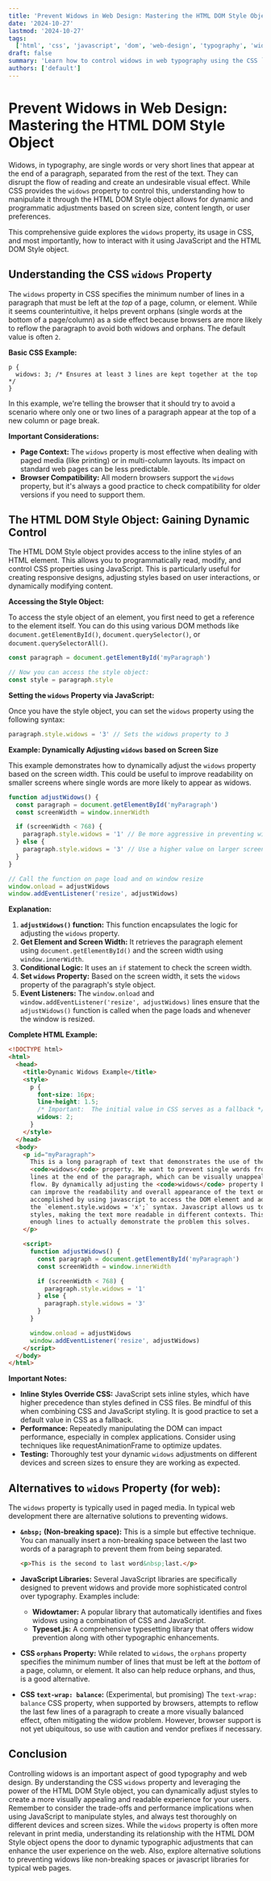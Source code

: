 ```yaml
---
title: 'Prevent Widows in Web Design: Mastering the HTML DOM Style Object'
date: '2024-10-27'
lastmod: '2024-10-27'
tags:
  ['html', 'css', 'javascript', 'dom', 'web-design', 'typography', 'widows', 'frontend-development']
draft: false
summary: 'Learn how to control widows in web typography using the CSS `widows` property and manipulate it with the HTML DOM Style object. Enhance readability and visual appeal by preventing single words from appearing on their own lines at the end of paragraphs.'
authors: ['default']
---
```


# Prevent Widows in Web Design: Mastering the HTML DOM Style Object

Widows, in typography, are single words or very short lines that appear at the end of a paragraph, separated from the rest of the text. They can disrupt the flow of reading and create an undesirable visual effect. While CSS provides the `widows` property to control this, understanding how to manipulate it through the HTML DOM Style object allows for dynamic and programmatic adjustments based on screen size, content length, or user preferences.

This comprehensive guide explores the `widows` property, its usage in CSS, and most importantly, how to interact with it using JavaScript and the HTML DOM Style object.

## Understanding the CSS `widows` Property

The `widows` property in CSS specifies the minimum number of lines in a paragraph that must be left at the _top_ of a page, column, or element. While it seems counterintuitive, it helps prevent orphans (single words at the bottom of a page/column) as a side effect because browsers are more likely to reflow the paragraph to avoid both widows and orphans. The default value is often `2`.

**Basic CSS Example:**

```plaintext
p {
  widows: 3; /* Ensures at least 3 lines are kept together at the top */
}
```

In this example, we're telling the browser that it should try to avoid a scenario where only one or two lines of a paragraph appear at the top of a new column or page break.

**Important Considerations:**

- **Page Context:** The `widows` property is most effective when dealing with paged media (like printing) or in multi-column layouts. Its impact on standard web pages can be less predictable.
- **Browser Compatibility:** All modern browsers support the `widows` property, but it's always a good practice to check compatibility for older versions if you need to support them.

## The HTML DOM Style Object: Gaining Dynamic Control

The HTML DOM Style object provides access to the inline styles of an HTML element. This allows you to programmatically read, modify, and control CSS properties using JavaScript. This is particularly useful for creating responsive designs, adjusting styles based on user interactions, or dynamically modifying content.

**Accessing the Style Object:**

To access the style object of an element, you first need to get a reference to the element itself. You can do this using various DOM methods like `document.getElementById()`, `document.querySelector()`, or `document.querySelectorAll()`.

```javascript
const paragraph = document.getElementById('myParagraph')

// Now you can access the style object:
const style = paragraph.style
```

**Setting the `widows` Property via JavaScript:**

Once you have the style object, you can set the `widows` property using the following syntax:

```javascript
paragraph.style.widows = '3' // Sets the widows property to 3
```

**Example: Dynamically Adjusting `widows` based on Screen Size**

This example demonstrates how to dynamically adjust the `widows` property based on the screen width. This could be useful to improve readability on smaller screens where single words are more likely to appear as widows.

```javascript
function adjustWidows() {
  const paragraph = document.getElementById('myParagraph')
  const screenWidth = window.innerWidth

  if (screenWidth < 768) {
    paragraph.style.widows = '1' // Be more aggressive in preventing widows on small screens
  } else {
    paragraph.style.widows = '3' // Use a higher value on larger screens
  }
}

// Call the function on page load and on window resize
window.onload = adjustWidows
window.addEventListener('resize', adjustWidows)
```

**Explanation:**

1.  **`adjustWidows()` function:** This function encapsulates the logic for adjusting the `widows` property.
2.  **Get Element and Screen Width:** It retrieves the paragraph element using `document.getElementById()` and the screen width using `window.innerWidth`.
3.  **Conditional Logic:** It uses an `if` statement to check the screen width.
4.  **Set `widows` Property:** Based on the screen width, it sets the `widows` property of the paragraph's style object.
5.  **Event Listeners:** The `window.onload` and `window.addEventListener('resize', adjustWidows)` lines ensure that the `adjustWidows()` function is called when the page loads and whenever the window is resized.

**Complete HTML Example:**

```html
<!DOCTYPE html>
<html>
  <head>
    <title>Dynamic Widows Example</title>
    <style>
      p {
        font-size: 16px;
        line-height: 1.5;
        /* Important:  The initial value in CSS serves as a fallback */
        widows: 2;
      }
    </style>
  </head>
  <body>
    <p id="myParagraph">
      This is a long paragraph of text that demonstrates the use of the
      <code>widows</code> property. We want to prevent single words from appearing on their own
      lines at the end of the paragraph, which can be visually unappealing and disrupt the reading
      flow. By dynamically adjusting the <code>widows</code> property based on the screen size, we
      can improve the readability and overall appearance of the text on different devices. This is
      accomplished by using javascript to access the DOM element and adjusting the CSS style using
      the `element.style.widows = 'x';` syntax. Javascript allows us to conditionally apply the
      styles, making the text more readable in different contexts. This long section of text ensures
      enough lines to actually demonstrate the problem this solves.
    </p>

    <script>
      function adjustWidows() {
        const paragraph = document.getElementById('myParagraph')
        const screenWidth = window.innerWidth

        if (screenWidth < 768) {
          paragraph.style.widows = '1'
        } else {
          paragraph.style.widows = '3'
        }
      }

      window.onload = adjustWidows
      window.addEventListener('resize', adjustWidows)
    </script>
  </body>
</html>
```

**Important Notes:**

- **Inline Styles Override CSS:** JavaScript sets inline styles, which have higher precedence than styles defined in CSS files. Be mindful of this when combining CSS and JavaScript styling. It is good practice to set a default value in CSS as a fallback.
- **Performance:** Repeatedly manipulating the DOM can impact performance, especially in complex applications. Consider using techniques like requestAnimationFrame to optimize updates.
- **Testing:** Thoroughly test your dynamic `widows` adjustments on different devices and screen sizes to ensure they are working as expected.

## Alternatives to `widows` Property (for web):

The `widows` property is typically used in paged media. In typical web development there are alternative solutions to preventing widows.

- **`&nbsp;` (Non-breaking space):** This is a simple but effective technique. You can manually insert a non-breaking space between the last two words of a paragraph to prevent them from being separated.

  ```html
  <p>This is the second to last word&nbsp;last.</p>
  ```

- **JavaScript Libraries:** Several JavaScript libraries are specifically designed to prevent widows and provide more sophisticated control over typography. Examples include:

  - **Widowtamer:** A popular library that automatically identifies and fixes widows using a combination of CSS and JavaScript.
  - **Typeset.js:** A comprehensive typesetting library that offers widow prevention along with other typographic enhancements.

- **CSS `orphans` Property:** While related to `widows`, the `orphans` property specifies the minimum number of lines that must be left at the _bottom_ of a page, column, or element. It also can help reduce orphans, and thus, is a good alternative.

- **CSS `text-wrap: balance`:** (Experimental, but promising) The `text-wrap: balance` CSS property, when supported by browsers, attempts to reflow the last few lines of a paragraph to create a more visually balanced effect, often mitigating the widow problem. However, browser support is not yet ubiquitous, so use with caution and vendor prefixes if necessary.

## Conclusion

Controlling widows is an important aspect of good typography and web design. By understanding the CSS `widows` property and leveraging the power of the HTML DOM Style object, you can dynamically adjust styles to create a more visually appealing and readable experience for your users. Remember to consider the trade-offs and performance implications when using JavaScript to manipulate styles, and always test thoroughly on different devices and screen sizes. While the `widows` property is often more relevant in print media, understanding its relationship with the HTML DOM Style object opens the door to dynamic typographic adjustments that can enhance the user experience on the web. Also, explore alternative solutions to preventing widows like non-breaking spaces or javascript libraries for typical web pages.
